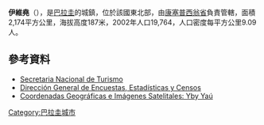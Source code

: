 '''伊維堯'''（{{lang-es|Yby Yaú}}），是[[巴拉圭|巴拉圭]]的城鎮，位於該國東北部，由[[康塞普西翁省_(巴拉圭)|康塞普西翁省]]負責管轄，面積2,174平方公里，海拔高度187米，2002年人口19,764，人口密度每平方公里9.09人。

==參考資料==
* [http://www.senatur.gov.py/ Secretaria Nacional de Turismo] {{Wayback|url=http://www.senatur.gov.py/ |date=20150520071223 }}
* [http://www.dgeec.gov.py// Dirección General de Encuestas, Estadísticas y Censos] {{Wayback|url=http://www.dgeec.gov.py// |date=20150529202934 }}
* [http://www.fallingrain.com/world/PA/7/a/Y/ Coordenadas Geográficas e Imágenes Satelitales: Yby Yaú]{{dead link|date=2017年11月 |bot=InternetArchiveBot |fix-attempted=yes }}

{{Paraguay-geo-stub}}
[[Category:巴拉圭城市|Category:巴拉圭城市]]
